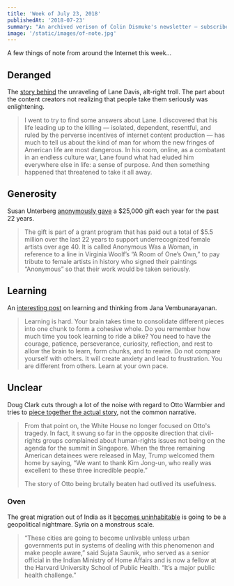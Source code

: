 ```yaml
---
title: 'Week of July 23, 2018'
publishedAt: '2018-07-23'
summary: "An archived verison of Colin Dismuke's newsletter – subscribe to get it in your inbox."
image: '/static/images/of-note.jpg'
---
```


A few things of note from around the Internet this week…

## Deranged

The [story
behind](https://www.buzzfeednews.com/article/josephbernstein/lane-davis-ralph-retort-seattle4truth-alt-right)
the unraveling of Lane Davis, alt-right troll. The part about the
content creators not realizing that people take them seriously was
enlightening.

> I went to try to find some answers about Lane. I discovered that his
> life leading up to the killing — isolated, dependent, resentful, and
> ruled by the perverse incentives of internet content production — has
> much to tell us about the kind of man for whom the new fringes of
> American life are most dangerous. In his room, online, as a combatant
> in an endless culture war, Lane found what had eluded him everywhere
> else in life: a sense of purpose. And then something happened that
> threatened to take it all away.

## Generosity

Susan Unterberg [anonymously
gave](https://www.nytimes.com/2018/07/20/arts/design/susan-unterberg-artist-grant.html)
a \$25,000 gift each year for the past 22 years.

> The gift is part of a grant program that has paid out a total of \$5.5
> million over the last 22 years to support underrecognized female
> artists over age 40. It is called Anonymous Was a Woman, in reference
> to a line in Virginia Woolf’s “A Room of One’s Own,” to pay tribute to
> female artists in history who signed their paintings “Anonymous” so
> that their work would be taken seriously.

## Learning

An [interesting
post](https://janav.files.wordpress.com/2018/07/my-mind-wanderings-on-learning-and-thinking.pdf)
on learning and thinking from Jana Vembunarayanan.

> Learning is hard. Your brain takes time to consolidate different
> pieces into one chunk to form a cohesive whole. Do you remember how
> much time you took learning to ride a bike? You need to have the
> courage, patience, perseverance, curiosity, reflection, and rest to
> allow the brain to learn, form chunks, and to rewire. Do not compare
> yourself with others. It will create anxiety and lead to frustration.
> You are different from others. Learn at your own pace.

## Unclear

Doug Clark cuts through a lot of the noise with regard to Otto Warmbier
and tries to [piece together the actual
story](https://www.gq.com/story/otto-warmbier-north-korea-american-hostage-true-story),
not the common narrative.

> From that point on, the White House no longer focused on Otto's
> tragedy. In fact, it swung so far in the opposite direction that
> civil-rights groups complained about human-rights issues not being on
> the agenda for the summit in Singapore. When the three remaining
> American detainees were released in May, Trump welcomed them home by
> saying, “We want to thank Kim Jong-un, who really was excellent to
> these three incredible people.”
>
> The story of Otto being brutally beaten had outlived its usefulness.

### Oven

The great migration out of India as it [becomes
uninhabitable](https://www.nytimes.com/2018/07/17/climate/india-heat-wave-summer.html)
is going to be a geopolitical nightmare. Syria on a monstrous scale.

> “These cities are going to become unlivable unless urban governments
> put in systems of dealing with this phenomenon and make people aware,”
> said Sujata Saunik, who served as a senior official in the Indian
> Ministry of Home Affairs and is now a fellow at the Harvard University
> School of Public Health. “It’s a major public health challenge.”
